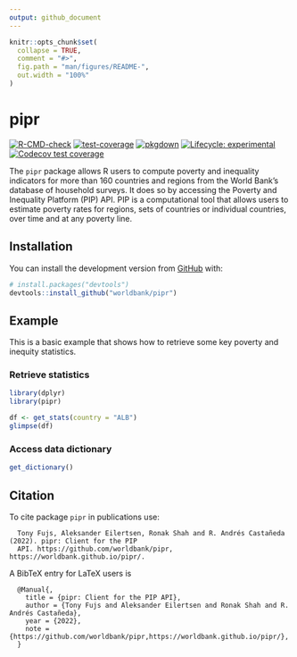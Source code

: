 ```yaml
---
output: github_document
---
```


<!-- README.md is generated from README.Rmd. Please edit that file -->

```r
knitr::opts_chunk$set(
  collapse = TRUE,
  comment = "#>",
  fig.path = "man/figures/README-",
  out.width = "100%"
)
```

# pipr

<!-- badges: start -->
[![R-CMD-check](https://github.com/worldbank/pipr/workflows/R-CMD-check/badge.svg)](https://github.com/worldbank/pipr/actions?workflow=R-CMD-check)
[![test-coverage](https://github.com/worldbank/pipr/workflows/test-coverage/badge.svg)](https://github.com/worldbank/pipr/actions)
[![pkgdown](https://github.com/worldbank/pipr/workflows/pkgdown/badge.svg)](https://github.com/worldbank/pipr/actions)
[![Lifecycle: experimental](https://img.shields.io/badge/lifecycle-experimental-orange.svg)](https://lifecycle.r-lib.org/articles/stages.html#experimental)
[![Codecov test coverage](https://codecov.io/gh/worldbank/pipr/branch/main/graph/badge.svg)](https://app.codecov.io/gh/worldbank/pipr?branch=main)
<!-- badges: end -->

The `pipr` package allows R users to compute poverty and inequality indicators 
for more than 160 countries and regions from the World Bank’s database of 
household surveys. It does so by accessing the Poverty and Inequality Platform 
(PIP) API. PIP is a computational tool that allows users to estimate poverty 
rates for regions, sets of countries or individual countries, over time and at 
any poverty line.

## Installation

You can install the development version from [GitHub](https://github.com/) with:

``` r
# install.packages("devtools")
devtools::install_github("worldbank/pipr")
```

## Example

This is a basic example that shows how to retrieve some key poverty and inequity statistics. 

### Retrieve statistics

```r
library(dplyr)
library(pipr)

df <- get_stats(country = "ALB")
glimpse(df)
```

### Access data dictionary
```r
get_dictionary()
```


## Citation

To cite package `pipr` in publications use:

```
  Tony Fujs, Aleksander Eilertsen, Ronak Shah and R. Andrés Castañeda (2022). pipr: Client for the PIP
  API. https://github.com/worldbank/pipr, https://worldbank.github.io/pipr/.
```

A BibTeX entry for LaTeX users is

```
  @Manual{,
    title = {pipr: Client for the PIP API},
    author = {Tony Fujs and Aleksander Eilertsen and Ronak Shah and R. Andrés Castañeda},
    year = {2022},
    note = {https://github.com/worldbank/pipr,https://worldbank.github.io/pipr/},
  }
```

